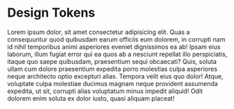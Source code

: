 
<Meta title='Platform/DesignTokens' />

# Design Tokens

Lorem ipsum dolor, sit amet consectetur adipisicing elit. Quas a consequuntur quod quibusdam earum officiis eum dolorem, in corrupti nam id nihil temporibus animi asperiores eveniet dignissimos ea ab! Ipsam eius laborum, illum fugiat error qui ea quos ab a nesciunt repellat illo perspiciatis, itaque quo saepe quibusdam, praesentium sequi obcaecati? Quis, soluta ullam cum dolore praesentium expedita porro molestias culpa asperiores neque architecto optio excepturi alias. Tempora velit eius quo dolor! Atque, voluptate culpa molestiae ducimus magnam neque provident assumenda expedita, ut sit, corrupti alias voluptatum minus impedit aliquid! Odit dolorem enim soluta ex dolor iusto, quasi aliquam placeat!
